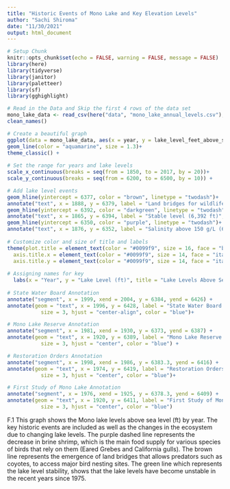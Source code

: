```yaml
---
title: "Historic Events of Mono Lake and Key Elevation Levels"
author: "Sachi Shiroma"
date: "11/30/2021"
output: html_document
---
```


```r
# Setup Chunk
knitr::opts_chunk$set(echo = FALSE, warning = FALSE, message = FALSE)
library(here)
library(tidyverse)
library(janitor)
library(paletteer)
library(sf)
library(gghighlight)
```

```r
# Read in the Data and Skip the first 4 rows of the data set 
mono_lake_data <- read_csv(here("data", "mono_lake_annual_levels.csv"), skip = 5) %>% 
clean_names()
```


```r
# Create a beautiful graph
ggplot(data = mono_lake_data, aes(x = year, y = lake_level_feet_above_sea_level)) + 
geom_line(color = "aquamarine", size = 1.3)+
theme_classic() +
  
# Set the range for years and lake levels 
scale_x_continuous(breaks = seq(from = 1850, to = 2017, by = 20))+
scale_y_continuous(breaks = seq(from = 6200, to = 6500, by = 10)) + 

# Add lake level events 
geom_hline(yintercept = 6377, color = "brown", linetype = "twodash")+
annotate("text", x = 1888, y = 6379, label = "Land bridges for wildlife emerge (6,377 ft)", color = "brown")+
geom_hline(yintercept = 6392, color = "darkgreen", linetype = "twodash")+
annotate("text", x = 1865, y = 6394, label = "Stable level (6,392 ft)", color = "darkgreen")+
geom_hline(yintercept = 6350, color = "purple", linetype = "twodash")+
annotate("text", x = 1876, y = 6352, label = "Salinity above 150 g/L (6,350 ft)", color = "purple")+
  
# Customize color and size of title and labels 
theme(plot.title = element_text(color = "#0099f9", size = 16, face = "bold", hjust = 0.5), 
  axis.title.x = element_text(color = "#0099f9", size = 14, face = "italic"),
  axis.title.y = element_text(color = "#0099f9", size = 14, face = "italic"))+
  
# Assigning names for key 
  labs(x = "Year", y = "Lake Level (ft)", title = "Lake Levels Above Sea Level by Year")+
  
# State Water Board Annotation
annotate("segment", x = 1999, xend = 2004, y = 6384, yend = 6426) +
annotate(geom = "text", x = 1996, y = 6428, label = "State Water Board Decision (1994)",
           size = 3, hjust = "center-align", color = "blue")+

# Mono Lake Reserve Annotation 
annotate("segment", x = 1981, xend = 1930, y = 6373, yend = 6387) +
annotate(geom = "text", x = 1920, y = 6389, label = "Mono Lake Reserve Created (1981)",
           size = 3, hjust = "center", color = "blue") +

# Restoration Orders Annotation 
annotate("segment", x = 1998, xend = 1986, y = 6383.3, yend = 6416) +
annotate(geom = "text", x = 1974, y = 6419, label = "Restoration Orders Issued (1998)",
           size = 3, hjust = "center", color = "blue")+

# First Study of Mono Lake Annotation 
annotate("segment", x = 1976, xend = 1925, y = 6378.3, yend = 6409) +
annotate(geom = "text", x = 1920, y = 6411, label = "First Study of Mono Lake (1976)",
           size = 3, hjust = "center", color = "blue")
```

F.1 This graph shows the Mono lake levels above sea level (ft) by year.  The key historic events are included as well as the changes in the ecosystem due to changing lake levels. The purple dashed line represents the decrease in brine shrimp, which is the main food supply for various species of birds that rely on them (Eared Grebes and California gulls). The brown line represents the emergence of land bridges that allows predators such as coyotes, to access major bird nesting sites. The green line which represents the lake level stability, shows that the lake levels have become unstable in the recent years since 1975.
